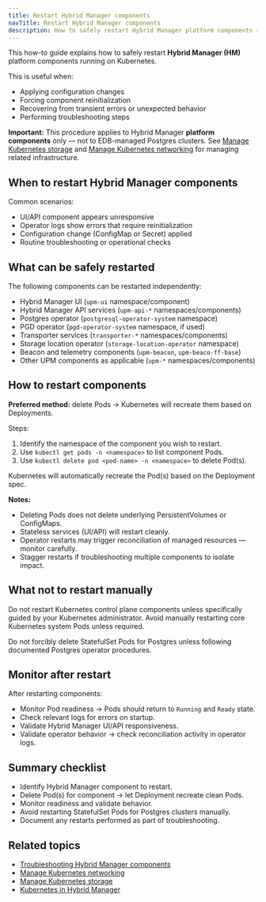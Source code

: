 ```yaml
---
title: Restart Hybrid Manager components
navTitle: Restart Hybrid Manager components
description: How to safely restart Hybrid Manager platform components running on Kubernetes.
---
```


This how-to guide explains how to safely restart **Hybrid Manager (HM)** platform components running on Kubernetes.

This is useful when:

-   Applying configuration changes
-   Forcing component reinitialization
-   Recovering from transient errors or unexpected behavior
-   Performing troubleshooting steps

**Important:** This procedure applies to Hybrid Manager **platform components** only — not to EDB-managed Postgres clusters.
See [Manage Kubernetes storage](/portal/kubernetes/learn/how-to/manage-kubernetes-storage) and [Manage Kubernetes networking](/portal/kubernetes/learn/how-to/manage-kubernetes-networking) for managing related infrastructure.

## When to restart Hybrid Manager components

Common scenarios:

-   UI/API component appears unresponsive
-   Operator logs show errors that require reinitialization
-   Configuration change (ConfigMap or Secret) applied
-   Routine troubleshooting or operational checks

## What can be safely restarted

The following components can be restarted independently:

-   Hybrid Manager UI (`upm-ui` namespace/component)
-   Hybrid Manager API services (`upm-api-*` namespaces/components)
-   Postgres operator (`postgresql-operator-system` namespace)
-   PGD operator (`pgd-operator-system` namespace, if used)
-   Transporter services (`transporter-*` namespaces/components)
-   Storage location operator (`storage-location-operator` namespace)
-   Beacon and telemetry components (`upm-beacon`, `upm-beaco-ff-base`)
-   Other UPM components as applicable (`upm-*` namespaces/components)

## How to restart components

**Preferred method:** delete Pods → Kubernetes will recreate them based on Deployments.

Steps:

1.  Identify the namespace of the component you wish to restart.
2.  Use `kubectl get pods -n <namespace>` to list component Pods.
3.  Use `kubectl delete pod <pod-name> -n <namespace>` to delete Pod(s).

Kubernetes will automatically recreate the Pod(s) based on the Deployment spec.

**Notes:**

-   Deleting Pods does not delete underlying PersistentVolumes or ConfigMaps.
-   Stateless services (UI/API) will restart cleanly.
-   Operator restarts may trigger reconciliation of managed resources — monitor carefully.
-   Stagger restarts if troubleshooting multiple components to isolate impact.

## What not to restart manually

Do not restart Kubernetes control plane components unless specifically guided by your Kubernetes administrator.
Avoid manually restarting core Kubernetes system Pods unless required.

Do not forcibly delete StatefulSet Pods for Postgres unless following documented Postgres operator procedures.

## Monitor after restart

After restarting components:

-   Monitor Pod readiness → Pods should return to `Running` and `Ready` state.
-   Check relevant logs for errors on startup.
-   Validate Hybrid Manager UI/API responsiveness.
-   Validate operator behavior → check reconciliation activity in operator logs.

## Summary checklist

-   Identify Hybrid Manager component to restart.
-   Delete Pod(s) for component → let Deployment recreate clean Pods.
-   Monitor readiness and validate behavior.
-   Avoid restarting StatefulSet Pods for Postgres clusters manually.
-   Document any restarts performed as part of troubleshooting.

## Related topics

-   [Troubleshooting Hybrid Manager components](./troubleshoot-hybrid-manager-components)
-   [Manage Kubernetes networking](/portal/kubernetes/learn/how-to/manage-kubernetes-networking)
-   [Manage Kubernetes storage](/portal/kubernetes/learn/how-to/manage-kubernetes-storage)
-   [Kubernetes in Hybrid Manager](/portal/kubernetes/learn/explained/k8s-in-hybrid-manager/)
